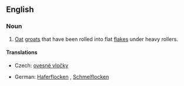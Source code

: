 ==English==
{{wikipedia}}

===Noun===
{{infl|en|noun|head=[[rolled]] [[oats]]}}

# [[Oat]] [[groat]]s that have been rolled into flat [[flake]]s under heavy rollers.

====Translations====
{{trans-top|oat groats rolled into flat flakes}}
* Czech: [[ovesné vločky]] {{f|p}}
{{trans-mid}}
* German: [[Haferflocken]] {{f}}, [[Schmelflocken]] {{f}}
{{trans-bottom}}